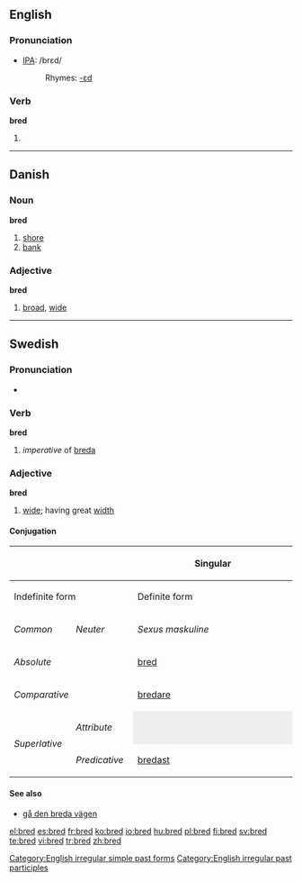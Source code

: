 ==English==

===Pronunciation===
*[[w:IPA|IPA]]: /brεd/
*:Rhymes: [[Rhymes:English:-ɛd|-ɛd]]

===Verb===
'''bred'''

# {{past of|breed}}

[[Category:English irregular simple past forms]]
[[Category:English irregular past participles]]

----

==Danish==

===Noun===
'''bred''' {{c}}

# [[shore]]
# [[bank]]

===Adjective===
'''bred'''

# [[broad]], [[wide]]

----

==Swedish==

===Pronunciation===
*{{audio|Sv-bred.ogg|audio}}

===Verb===
'''bred'''

# ''imperative'' of [[breda]]

===Adjective===
'''bred'''

# [[wide]]; having great [[width]]

====Conjugation====
{| border=1 cellspacing=0
|- bgcolor="#FFFFF0" align=center
! rowspan=3 colspan=2 |
! colspan=4 width=400 | Singular
! rowspan=3 width=100 | Plural
|- bgcolor="#FFFFF0" align=center
! colspan=2 width=200 | Indefinite form
! colspan=2 width=200 | Definite form
|- bgcolor="#FFFFF0" align=center
| width=100 | ''Common''
| width=100 | ''Neuter''
| width=100 | ''Sexus maskuline''
| width=100 | ''Other sexus''
|- align=center
| bgcolor="#FFFFF0" colspan=2 width=120 | ''Absolute''
| [[bred]]
| [[brett]]
| [[brede]]
| [[breda]]
| [[breda]]
|- align=center
| bgcolor="#FFFFF0" colspan=2 | ''Comparative''
| colspan=7 | [[bredare]]
|- align=center
| bgcolor="#FFFFF0" rowspan=2 width=60 | ''Superlative''
| bgcolor="#FFFFF0" width=60 | ''Attribute''
| colspan=2 style="background:#eeeeee" |
| [[bredaste]]
| [[bredaste]]
| [[bredaste]]
|- align=center
| bgcolor="#FFFFF0" width=60 | ''Predicative''
| colspan=5 | [[bredast]]
|}

====See also====
*[[gå den breda vägen]]

[[el:bred]]
[[es:bred]]
[[fr:bred]]
[[ko:bred]]
[[io:bred]]
[[hu:bred]]
[[pl:bred]]
[[fi:bred]]
[[sv:bred]]
[[te:bred]]
[[vi:bred]]
[[tr:bred]]
[[zh:bred]]